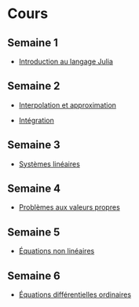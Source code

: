 # Cours

## Semaine 1

- [Introduction au langage Julia](cours/julia.html)

## Semaine 2

- [Interpolation et approximation](cours/interpolation.html)

- [Intégration](cours/integration.html)

## Semaine 3

- [Systèmes linéaires](cours/linear.html)

## Semaine 4

- [Problèmes aux valeurs propres](cours/eigen.html)

## Semaine 5

- [Équations non linéaires](cours/nonlinear.html)

## Semaine 6

- [Équations différentielles ordinaires](cours/odes.html)
